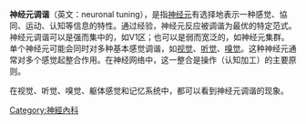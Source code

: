 {{unreferenced|time=2015-03-24T08:05:34+00:00}}
{{Expert|time=2015-04-03}}
'''神经元调谐'''（英文：neuronal tuning），是指[[神经元|神经元]]有选择地表示一种感觉、協同、运动、认知等信息的特性。通过经验，神经元反应被调谐为最优的特定范式。神经元调谐可以是强而集中的，如V1区；也可以是弱而宽泛的，如神经元集群。单个神经元可能会同时对多种基本感觉调谐，如[[视觉|视觉]]、[[听觉|听觉]]、[[嗅觉|嗅觉]]。这种神经元通常对多个感觉起整合作用。在神经网络中，这一整合是操作（认知加工）的主要原则。

在视觉、听觉、嗅觉、躯体感觉和记忆系统中，都可以看到神经元调谐的现象。

[[Category:神經內科|Category:神經內科]]